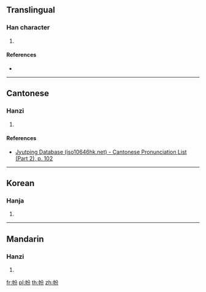 ==Translingual==

===Han character===
{{Han char|rn=50|rad=巾|as=04|sn=7|four=|canj=LBCSH|ids=⿰巾分}}

# {{defn|Han|sort=巾04}}

====References====
* {{Han ref|kx=0329.070|dkj=08802|dj=0634.180|hdz=10732.030|uh=5E09|ud=24073}}

----

==Cantonese==

===Hanzi===
{{yue-hanzi|jyut=[[fan1]]|y=fan1}}

# {{defn|lang=yue|sort=巾04}}

====References====
* [http://www.iso10646hk.net/jp/document/download.jsp Jyutping Database (iso10646hk.net) - Cantonese Pronunciation List (Part 2), p. 102]

----

==Korean==

===Hanja===
{{ko-hanja|hangeul=분|rv=bun|mr=pun}}

# {{defn|lang=ko|sort=巾04}}

----

==Mandarin==

===Hanzi===
{{cmn-hanzi|pin=[[fēn]] ([[fen1]])|wg=fen<sup>1</sup>}}

# {{defn|lang=cmn|sort=巾04}}

[[fr:帉]]
[[pl:帉]]
[[th:帉]]
[[zh:帉]]